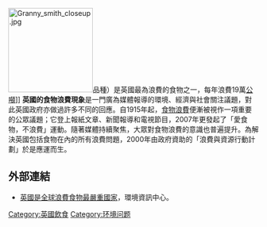 {{expand English|date=2016年12月}}
[[File:Granny_smith_closeup.jpg|170px]]品種）是英國最為浪費的食物之一，每年浪費19萬[[公噸|公噸]]]]
'''英國的食物浪費現象'''是一門廣為媒體報導的環境、經濟與社會關注議題，對此英國政府亦做過許多不同的回應。自1915年起，[[食物浪費|食物浪費]]便漸被視作一項重要的公眾議題；它登上報紙文章、新聞報導和電視節目，2007年更發起了「愛食物，不浪費」運動。隨著媒體持續聚焦，大眾對食物浪費的意識也普遍提升。為解決英國包括食物在內的所有浪費問題，2000年由政府資助的「浪費與資源行動計劃」於是應運而生。

== 外部連結 ==
* [http://e-info.org.tw/node/20598 英國是全球浪費食物最嚴重國家]，環境資訊中心。

[[Category:英國飲食|Category:英國飲食]]
[[Category:环境问题|Category:环境问题]]